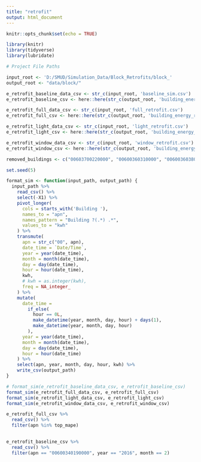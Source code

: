```yaml
---
title: "retrofit"
output: html_document
---
```


```r
knitr::opts_chunk$set(echo = TRUE)
```

```r
library(knitr)
library(tidyverse)
library(lubridate)

# Project File Paths

input_root <- 'D:/SMUD/Simulation_Data/Block_Retrofits/block_'
output_root <- "data/block/"

e_retrofit_baseline_data_csv <- str_c(input_root, 'baseline_sim.csv')
e_retrofit_baseline_csv <- here::here(str_c(output_root, 'building_energy_retrofit_baseline.csv'))

e_retrofit_full_data_csv <- str_c(input_root, 'full_retrofit.csv')
e_retrofit_full_csv <- here::here(str_c(output_root, 'building_energy_retrofit_full.csv'))

e_retrofit_light_data_csv <- str_c(input_root, 'light_retrofit.csv')
e_retrofit_light_csv <- here::here(str_c(output_root, 'building_energy_retrofit_light.csv'))

e_retrofit_window_data_csv <- str_c(input_root, 'window_retrofit.csv')
e_retrofit_window_csv <- here::here(str_c(output_root, 'building_energy_retrofit_window.csv'))

removed_buildings <- c("00603700220000", "00600360310000", "00600360380000")

set.seed(5)
```

```r
format_sim <- function(input_path, output_path) {
  input_path %>% 
    read_csv() %>% 
    select(-X1) %>%
    pivot_longer(
      cols = starts_with('Building '),
      names_to = "apn",
      names_pattern = "Building ?(.*) .*",
      values_to = "kwh"
    ) %>% 
    transmute(
      apn = str_c("00", apn),
      date_time = `Date/Time`,
      year = year(date_time),
      month = month(date_time),
      day = day(date_time),
      hour = hour(date_time),
      kwh,
      # kwh = as.integer(kwh),
      freq = NA_integer_
    ) %>% 
    mutate(
      date_time =
        if_else(
          hour == 0L, 
          make_datetime(year, month, day, hour) + days(1), 
          make_datetime(year, month, day, hour)
        ),
      year = year(date_time),
      month = month(date_time),
      day = day(date_time),
      hour = hour(date_time)
    ) %>% 
    select(apn, year, month, day, hour, kwh) %>%
    write_csv(output_path)
}

# format_sim(e_retrofit_baseline_data_csv, e_retrofit_baseline_csv)
format_sim(e_retrofit_full_data_csv, e_retrofit_full_csv)
format_sim(e_retrofit_light_data_csv, e_retrofit_light_csv)
format_sim(e_retrofit_window_data_csv, e_retrofit_window_csv)
```

```r
e_retrofit_full_csv %>% 
  read_csv() %>% 
  filter(apn %in% top_mape)
  
```

```r
e_retrofit_baseline_csv %>% 
  read_csv() %>% 
  filter(apn == "00600340190000", year == "2016", month == 2)
```

